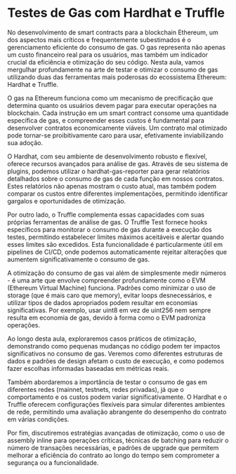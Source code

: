# Testes de Gas com Hardhat e Truffle

No desenvolvimento de smart contracts para a blockchain Ethereum, um dos aspectos mais críticos e frequentemente subestimados é o gerenciamento eficiente do consumo de gas. O gas representa não apenas um custo financeiro real para os usuários, mas também um indicador crucial da eficiência e otimização do seu código. Nesta aula, vamos mergulhar profundamente na arte de testar e otimizar o consumo de gas utilizando duas das ferramentas mais poderosas do ecossistema Ethereum: Hardhat e Truffle.

O gas na Ethereum funciona como um mecanismo de precificação que determina quanto os usuários devem pagar para executar operações na blockchain. Cada instrução em um smart contract consome uma quantidade específica de gas, e compreender esses custos é fundamental para desenvolver contratos economicamente viáveis. Um contrato mal otimizado pode tornar-se proibitivamente caro para usar, efetivamente inviabilizando sua adoção.

O Hardhat, com seu ambiente de desenvolvimento robusto e flexível, oferece recursos avançados para análise de gas. Através de seu sistema de plugins, podemos utilizar o hardhat-gas-reporter para gerar relatórios detalhados sobre o consumo de gas de cada função em nossos contratos. Estes relatórios não apenas mostram o custo atual, mas também podem comparar os custos entre diferentes implementações, permitindo identificar gargalos e oportunidades de otimização.

Por outro lado, o Truffle complementa essas capacidades com suas próprias ferramentas de análise de gas. O Truffle Test fornece hooks específicos para monitorar o consumo de gas durante a execução dos testes, permitindo estabelecer limites máximos aceitáveis e alertar quando esses limites são excedidos. Esta funcionalidade é particularmente útil em pipelines de CI/CD, onde podemos automaticamente rejeitar alterações que aumentem significativamente o consumo de gas.

A otimização do consumo de gas vai além de simplesmente medir números - é uma arte que envolve compreender profundamente como o EVM (Ethereum Virtual Machine) funciona. Padrões como minimizar o uso de storage (que é mais caro que memory), evitar loops desnecessários, e utilizar tipos de dados apropriados podem resultar em economias significativas. Por exemplo, usar uint8 em vez de uint256 nem sempre resulta em economia de gas, devido à forma como o EVM padroniza operações.

Ao longo desta aula, exploraremos casos práticos de otimização, demonstrando como pequenas mudanças no código podem ter impactos significativos no consumo de gas. Veremos como diferentes estruturas de dados e padrões de design afetam o custo de execução, e como podemos fazer escolhas informadas baseadas em métricas reais.

Também abordaremos a importância de testar o consumo de gas em diferentes redes (mainnet, testnets, redes privadas), já que o comportamento e os custos podem variar significativamente. O Hardhat e o Truffle oferecem configurações flexíveis para simular diferentes ambientes de rede, permitindo uma avaliação abrangente do desempenho do contrato em várias condições.

Por fim, discutiremos estratégias avançadas de otimização, como o uso de assembly inline para operações críticas, técnicas de batching para reduzir o número de transações necessárias, e padrões de upgrade que permitem melhorar a eficiência do contrato ao longo do tempo sem comprometer a segurança ou a funcionalidade.
